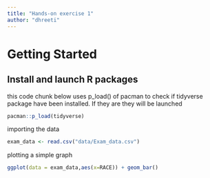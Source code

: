 ```yaml
---
title: "Hands-on exercise 1"
author: "dhreeti"
---
```


# Getting Started

## Install and launch R packages

this code chunk below uses p_load() of pacman to check if tidyverse package have been installed. If they are they will be launched

```r
pacman::p_load(tidyverse)

```

importing the data

```r
exam_data <- read.csv("data/Exam_data.csv")


```

plotting a simple graph

```r


ggplot(data = exam_data,aes(x=RACE)) + geom_bar()
```
